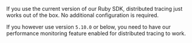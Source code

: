 If you use the current version of our Ruby SDK, distributed tracing just works out of the box. No additional configuration is required.

<Note>

If you however use version `5.10.0` or below, you need to have our <PlatformLink to="/performance/">performance monitoring</PlatformLink> feature enabled for distributed tracing to work.

</Note>
